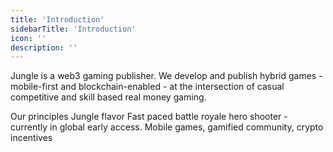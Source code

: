 ```yaml
---
title: 'Introduction'
sidebarTitle: 'Introduction'
icon: ''
description: ''
---
```


Jungle is a web3 gaming publisher. We develop and publish hybrid games - mobile-first and blockchain-enabled - at the intersection of casual competitive and skill based real money gaming.&#x20;

<CardGroup cols={2}>
  <Card title="Manifesto" icon="hand-fist" href="manifesto">
    Our principles
  </Card>

  <Card title="Vision" icon="eye" href="vision">
    Jungle flavor
  </Card>

</CardGroup>

<CardGroup cols={2}>
  <Card title="For The Win (FTW)" icon="gamepad" href="ftw/ftw">
    Fast paced battle royale hero shooter - currently in global early access.&#x20;
  </Card>

  <Card title="Ecosystem" icon="dice-d20" href="ecosystem/ecosystem">
    Mobile games, gamified community, crypto incentives
  </Card>
</CardGroup>